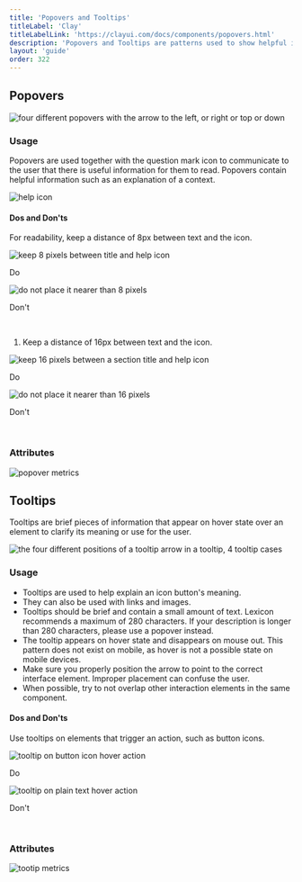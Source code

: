 ```yaml
---
title: 'Popovers and Tooltips'
titleLabel: 'Clay'
titleLabelLink: 'https://clayui.com/docs/components/popovers.html'
description: 'Popovers and Tooltips are patterns used to show helpful information in two different ways.'
layout: 'guide'
order: 322
---
```


## Popovers

![four different popovers with the arrow to the left, or right or top or down](/images/lexicon/Popover.jpg)

### Usage

Popovers are used together with the question mark icon to communicate to the user that there is useful information for them to read. Popovers contain helpful information such as an explanation of a context.

![help icon](/images/lexicon/PopoverFromIcon.jpg)

#### Dos and Don'ts

For readability, keep a distance of 8px between text and the icon.

<Grid templateColumns="1fr 1fr" autoRows="auto" gap="2rem">
	<Grid.Item>
		<div class="image-container">
			<img
				src="/images/lexicon/PopoverTitleIconDo.jpg"
				alt="keep 8 pixels between title and help icon"
			/>
		</div>
		<p class="do">Do</p>
	</Grid.Item>
	<Grid.Item>
		<div class="image-container">
		<img
			src="/images/lexicon/PopoverTitleIconDont.jpg"
			alt="do not place it nearer than 8 pixels"
		/>
		</div>
		<p class="dont">Don't</p>
	</Grid.Item>
</Grid>
<br/>


1.   Keep a distance of 16px between text and the icon.

<Grid templateColumns="1fr 1fr" autoRows="auto" gap="2rem">
	<Grid.Item>
		<div class="image-container">
			<img
				src="/images/lexicon/PopoverSectionIconDo.jpg"
				alt="keep 16 pixels between a section title and help icon"
			/>
		</div>
		<p class="do">Do</p>
	</Grid.Item>
	<Grid.Item>
		<div class="image-container">
		<img
			src="/images/lexicon/PopoverSectionIconDont.jpg"
			alt="do not place it nearer than 16 pixels"
		/>
		</div>
		<p class="dont">Don't</p>
	</Grid.Item>
</Grid>
<br/>

<!--
<div class="row">
    <div class="dodont col-lg">
        <img class="do" src="/images/lexicon/PopoverSectionIconDo.jpg" alt="keep 16 pixels between a section title and help icon">
        <p class="do">Do</p>
    </div>
    <div class="dodont col-lg">
        <img class="dont" src="/images/lexicon/PopoverSectionIconDont.jpg" alt="do not place it nearer than 16 pixels">
        <p class="dont">Don't</p>
    </div>
</div> -->

### Attributes

![popover metrics](/images/lexicon/PopoverMetrics.jpg)

## Tooltips

Tooltips are brief pieces of information that appear on hover state over an element to clarify its meaning or use for the user.

![the four different positions of a tooltip arrow in a tooltip, 4 tooltip cases](/images/lexicon/Tooltip.jpg)

### Usage

-   Tooltips are used to help explain an icon button's meaning.
-   They can also be used with links and images.
-   Tooltips should be brief and contain a small amount of text. Lexicon recommends a maximum of 280 characters. If your description is longer than 280 characters, please use a popover instead.
-   The tooltip appears on hover state and disappears on mouse out. This pattern does not exist on mobile, as hover is not a possible state on mobile devices.
-   Make sure you properly position the arrow to point to the correct interface element. Improper placement can confuse the user.
-   When possible, try to not overlap other interaction elements in the same component.

#### Dos and Don'ts

Use tooltips on elements that trigger an action, such as button icons.


<Grid templateColumns="1fr 1fr" autoRows="auto" gap="2rem">
	<Grid.Item>
		<div class="image-container">
			<img
				src="/images/lexicon/TooltipDo.jpg"
				alt="tooltip on button icon hover action"
			/>
		</div>
		<p class="do">Do</p>
	</Grid.Item>
	<Grid.Item>
		<div class="image-container">
		<img
			src="/images/lexicon/TooltipDont.jpg"
			alt="tooltip on plain text hover action"
		/>
		</div>
		<p class="dont">Don't</p>
	</Grid.Item>
</Grid>
<br/>

<!--
<div class="row">
	<div class="dodont col-lg">
        <img class="do" src="/images/lexicon/TooltipDo.jpg" alt="tooltip on button icon hover action">
        <p class="do">Do</p>
	</div>
	<div class="dodont col-lg">
		<img class="dont" src="/images/lexicon/TooltipDont.jpg" alt="tooltip on plain text hover action">
		<p class="dont">Don't</p>
	</div>
</div> -->

### Attributes

![tootip metrics](/images/lexicon/TooltipMetrics.jpg)
